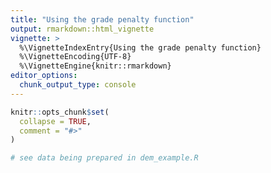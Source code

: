 ```yaml
---
title: "Using the grade penalty function"
output: rmarkdown::html_vignette
vignette: >
  %\VignetteIndexEntry{Using the grade penalty function}
  %\VignetteEncoding{UTF-8}
  %\VignetteEngine{knitr::rmarkdown}
editor_options: 
  chunk_output_type: console
---
```


```r
knitr::opts_chunk$set(
  collapse = TRUE,
  comment = "#>"
)
```

```r
# see data being prepared in dem_example.R
```
